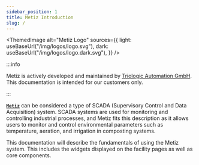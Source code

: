 ```yaml
---
sidebar_position: 1
title: Metiz Introduction
slug: /
---
```



<ThemedImage
  alt="Metiz Logo"
  sources={{
    light: useBaseUrl("/img/logos/logo.svg"),
    dark: useBaseUrl("/img/logos/logo.dark.svg"),
  }}
/>

:::info

Metiz is actively developed and maintained by [Triologic Automation GmbH](https://www.triologic.at/). This documentation is intended for our customers only.  

:::

[**`Metiz`**](https://metiz.triologic.at) can be considered a type of SCADA (Supervisory Control and Data Acquisition) system. SCADA systems are used for monitoring and controlling industrial processes, and Metiz fits this description as it allows users to monitor and control environmental parameters such as temperature, aeration, and irrigation in composting systems.

This documentation will describe the fundamentals of using the Metiz system. This includes the widgets displayed on the facility pages as well as core components.
